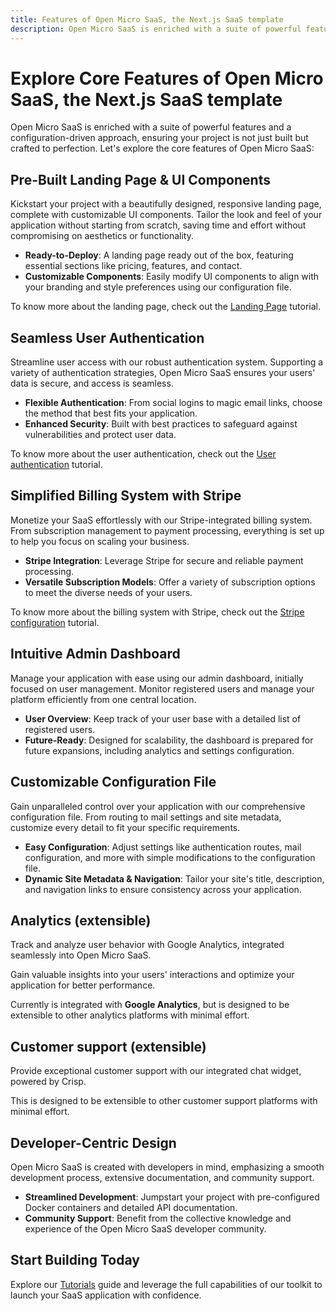 ```yaml
---
title: Features of Open Micro SaaS, the Next.js SaaS template
description: Open Micro SaaS is enriched with a suite of powerful features and a configuration-driven approach, ensuring your project is not just built but crafted to perfection.
---
```


# Explore Core Features of Open Micro SaaS, the Next.js SaaS template

Open Micro SaaS is enriched with a suite of powerful features and a configuration-driven approach, ensuring your project is not just built but crafted to perfection. Let's explore the core features of Open Micro SaaS:

## Pre-Built Landing Page & UI Components

Kickstart your project with a beautifully designed, responsive landing page, complete with customizable UI components. Tailor the look and feel of your application without starting from scratch, saving time and effort without compromising on aesthetics or functionality.

- **Ready-to-Deploy**: A landing page ready out of the box, featuring essential sections like pricing, features, and contact.
- **Customizable Components**: Easily modify UI components to align with your branding and style preferences using our configuration file.

To know more about the landing page, check out the [Landing Page](/tutorials/landing-page) tutorial.

## Seamless User Authentication

Streamline user access with our robust authentication system. Supporting a variety of authentication strategies, Open Micro SaaS ensures your users' data is secure, and access is seamless.

- **Flexible Authentication**: From social logins to magic email links, choose the method that best fits your application.
- **Enhanced Security**: Built with best practices to safeguard against vulnerabilities and protect user data.

To know more about the user authentication, check out the [User authentication](/tutorials/user-authentication) tutorial.

## Simplified Billing System with Stripe

Monetize your SaaS effortlessly with our Stripe-integrated billing system. From subscription management to payment processing, everything is set up to help you focus on scaling your business.

- **Stripe Integration**: Leverage Stripe for secure and reliable payment processing.
- **Versatile Subscription Models**: Offer a variety of subscription options to meet the diverse needs of your users.

To know more about the billing system with Stripe, check out the [Stripe configuration](/tutorials/stripe-configuration) tutorial.

## Intuitive Admin Dashboard

Manage your application with ease using our admin dashboard, initially focused on user management. Monitor registered users and manage your platform efficiently from one central location.

- **User Overview**: Keep track of your user base with a detailed list of registered users.
- **Future-Ready**: Designed for scalability, the dashboard is prepared for future expansions, including analytics and settings configuration.

## Customizable Configuration File

Gain unparalleled control over your application with our comprehensive configuration file. From routing to mail settings and site metadata, customize every detail to fit your specific requirements.

- **Easy Configuration**: Adjust settings like authentication routes, mail configuration, and more with simple modifications to the configuration file.
- **Dynamic Site Metadata & Navigation**: Tailor your site's title, description, and navigation links to ensure consistency across your application.

## Analytics (extensible)

Track and analyze user behavior with Google Analytics, integrated seamlessly into Open Micro SaaS.

Gain valuable insights into your users' interactions and optimize your application for better performance.

Currently is integrated with **Google Analytics**, but is designed to be extensible to other analytics platforms with minimal effort.

## Customer support (extensible)

Provide exceptional customer support with our integrated chat widget, powered by Crisp.

This is designed to be extensible to other customer support platforms with minimal effort.

## Developer-Centric Design

Open Micro SaaS is created with developers in mind, emphasizing a smooth development process, extensive documentation, and community support.

- **Streamlined Development**: Jumpstart your project with pre-configured Docker containers and detailed API documentation.
- **Community Support**: Benefit from the collective knowledge and experience of the Open Micro SaaS developer community.

## Start Building Today

Explore our [Tutorials](/tutorials) guide and leverage the full capabilities of our toolkit to launch your SaaS application with confidence.
